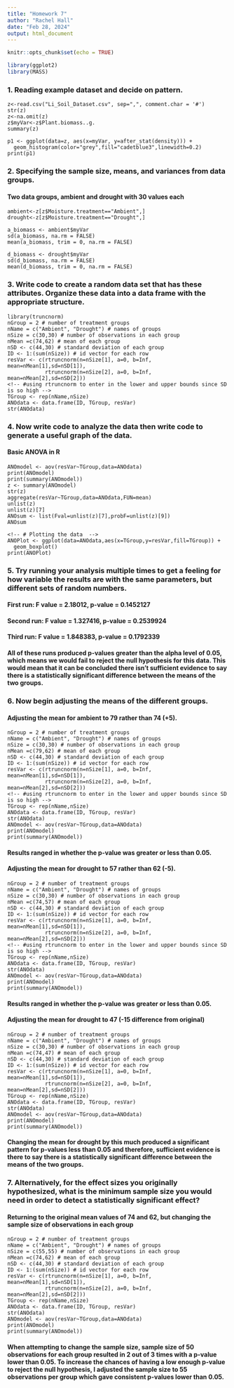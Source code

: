 ```yaml
---
title: "Homework 7"
author: "Rachel Hall"
date: "Feb 28, 2024"
output: html_document
---
```


```r
knitr::opts_chunk$set(echo = TRUE)

library(ggplot2)
library(MASS) 
```

### 1. Reading example dataset and decide on pattern.
```
z<-read.csv("Li_Soil_Dataset.csv", sep=",", comment.char = '#')
str(z)
z<-na.omit(z)
z$myVar<-z$Plant.biomass..g.
summary(z)

p1 <- ggplot(data=z, aes(x=myVar, y=after_stat(density))) +
  geom_histogram(color="grey",fill="cadetblue3",linewidth=0.2) 
print(p1)
```

### 2. Specifying the sample size, means, and variances from data groups. 
#### Two data groups, ambient and drought with 30 values each

```
ambient<-z[z$Moisture.treatment=="Ambient",]
drought<-z[z$Moisture.treatment=="Drought",]

a_biomass <- ambient$myVar
sd(a_biomass, na.rm = FALSE)
mean(a_biomass, trim = 0, na.rm = FALSE)

d_biomass <- drought$myVar
sd(d_biomass, na.rm = FALSE)
mean(d_biomass, trim = 0, na.rm = FALSE)
```

<!-- # N = 60  -->
<!-- # Ambient SD = 44  -->
<!-- # Ambient Mean = 74 -->
<!-- # Drought SD = 30 -->
<!-- # Drought Mean = 62 -->

### 3. Write code to create a random data set that has these attributes. Organize these data into a data frame with the appropriate structure.
```
library(truncnorm)
nGroup = 2 # number of treatment groups
nName = c("Ambient", "Drought") # names of groups
nSize = c(30,30) # number of observations in each group
nMean =c(74,62) # mean of each group
nSD <- c(44,30) # standard deviation of each group
ID <- 1:(sum(nSize)) # id vector for each row
resVar <- c(rtruncnorm(n=nSize[1], a=0, b=Inf, mean=nMean[1],sd=nSD[1]),
            rtruncnorm(n=nSize[2], a=0, b=Inf, mean=nMean[2],sd=nSD[2])) 
<!-- #using rtruncnorm to enter in the lower and upper bounds since SD is so high -->
TGroup <- rep(nName,nSize) 
ANOdata <- data.frame(ID, TGroup, resVar)
str(ANOdata)
```

### 4. Now write code to analyze the data then write code to generate a useful graph of the data.

#### Basic ANOVA in R 
```
ANOmodel <- aov(resVar~TGroup,data=ANOdata)
print(ANOmodel)
print(summary(ANOmodel))
z <- summary(ANOmodel)
str(z)
aggregate(resVar~TGroup,data=ANOdata,FUN=mean)
unlist(z)
unlist(z)[7]
ANOsum <- list(Fval=unlist(z)[7],probF=unlist(z)[9])
ANOsum

<!-- # Plotting the data  -->
ANOPlot <- ggplot(data=ANOdata,aes(x=TGroup,y=resVar,fill=TGroup)) +
  geom_boxplot()
print(ANOPlot)
````

### 5. Try running your analysis multiple times to get a feeling for how variable the results are with the same parameters, but different sets of random numbers.

#### First run: F value = 2.18012, p-value = 0.1452127
#### Second run: F value = 1.327416, p-value = 0.2539924 
#### Third run: F value = 1.848383, p-value = 0.1792339

#### All of these runs produced p-values greater than the alpha level of 0.05, which means we would fail to reject the null hypothesis for this data. This would mean that it can be concluded there isn't sufficient evidence to say there is a statistically significant difference between the means of the two groups. 

### 6. Now begin adjusting the means of the different groups.

#### Adjusting the mean for ambient to 79 rather than 74 (+5). 
```
nGroup = 2 # number of treatment groups
nName = c("Ambient", "Drought") # names of groups
nSize = c(30,30) # number of observations in each group
nMean =c(79,62) # mean of each group
nSD <- c(44,30) # standard deviation of each group
ID <- 1:(sum(nSize)) # id vector for each row
resVar <- c(rtruncnorm(n=nSize[1], a=0, b=Inf, mean=nMean[1],sd=nSD[1]),
            rtruncnorm(n=nSize[2], a=0, b=Inf, mean=nMean[2],sd=nSD[2])) 
<!-- #using rtruncnorm to enter in the lower and upper bounds since SD is so high -->
TGroup <- rep(nName,nSize) 
ANOdata <- data.frame(ID, TGroup, resVar)
str(ANOdata)
ANOmodel <- aov(resVar~TGroup,data=ANOdata)
print(ANOmodel)
print(summary(ANOmodel))
```
#### Results ranged in whether the p-value was greater or less than 0.05. 

#### Adjusting the mean for drought to 57 rather than 62 (-5). 
```
nGroup = 2 # number of treatment groups
nName = c("Ambient", "Drought") # names of groups
nSize = c(30,30) # number of observations in each group
nMean =c(74,57) # mean of each group
nSD <- c(44,30) # standard deviation of each group
ID <- 1:(sum(nSize)) # id vector for each row
resVar <- c(rtruncnorm(n=nSize[1], a=0, b=Inf, mean=nMean[1],sd=nSD[1]),
            rtruncnorm(n=nSize[2], a=0, b=Inf, mean=nMean[2],sd=nSD[2])) 
<!-- #using rtruncnorm to enter in the lower and upper bounds since SD is so high -->
TGroup <- rep(nName,nSize) 
ANOdata <- data.frame(ID, TGroup, resVar)
str(ANOdata)
ANOmodel <- aov(resVar~TGroup,data=ANOdata)
print(ANOmodel)
print(summary(ANOmodel))
```
#### Results ranged in whether the p-value was greater or less than 0.05. 

#### Adjusting the mean for drought to 47 (-15 difference from original) 
```
nGroup = 2 # number of treatment groups
nName = c("Ambient", "Drought") # names of groups
nSize = c(30,30) # number of observations in each group
nMean =c(74,47) # mean of each group
nSD <- c(44,30) # standard deviation of each group
ID <- 1:(sum(nSize)) # id vector for each row
resVar <- c(rtruncnorm(n=nSize[1], a=0, b=Inf, mean=nMean[1],sd=nSD[1]),
            rtruncnorm(n=nSize[2], a=0, b=Inf, mean=nMean[2],sd=nSD[2]))
TGroup <- rep(nName,nSize) 
ANOdata <- data.frame(ID, TGroup, resVar)
str(ANOdata)
ANOmodel <- aov(resVar~TGroup,data=ANOdata)
print(ANOmodel)
print(summary(ANOmodel))
```
#### Changing the mean for drought by this much produced a significant pattern for p-values less than 0.05 and therefore, sufficient evidence is there to say there is a statistically significant difference between the means of the two groups.


### 7. Alternatively, for the effect sizes you originally hypothesized, what is the minimum sample size you would need in order to detect a statistically significant effect? 

#### Returning to the original mean values of 74 and 62, but changing the sample size of observations in each group
```
nGroup = 2 # number of treatment groups
nName = c("Ambient", "Drought") # names of groups
nSize = c(55,55) # number of observations in each group
nMean =c(74,62) # mean of each group
nSD <- c(44,30) # standard deviation of each group
ID <- 1:(sum(nSize)) # id vector for each row
resVar <- c(rtruncnorm(n=nSize[1], a=0, b=Inf, mean=nMean[1],sd=nSD[1]),
            rtruncnorm(n=nSize[2], a=0, b=Inf, mean=nMean[2],sd=nSD[2]))
TGroup <- rep(nName,nSize) 
ANOdata <- data.frame(ID, TGroup, resVar)
str(ANOdata)
ANOmodel <- aov(resVar~TGroup,data=ANOdata)
print(ANOmodel)
print(summary(ANOmodel))
```

#### When attempting to change the sample size, sample size of 50 observations for each group resulted in 2 out of 3 times with a p-value lower than 0.05. To increase the chances of having a low enough p-value to reject the null hypothesis, I adjusted the sample size to 55 observations per group which gave consistent p-values lower than 0.05. 